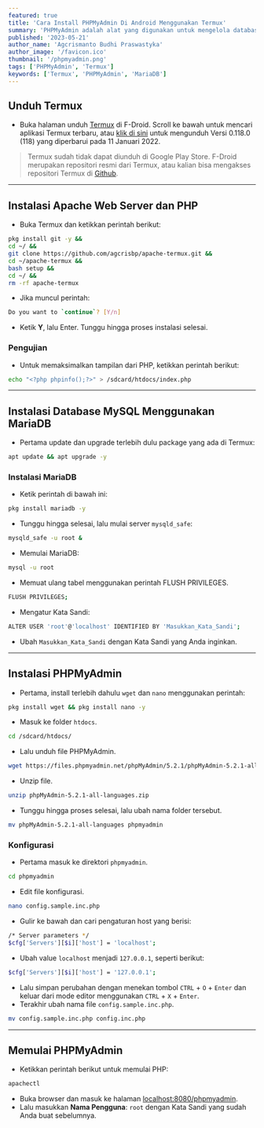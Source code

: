 ```yaml
---
featured: true
title: 'Cara Install PHPMyAdmin Di Android Menggunakan Termux'
summary: 'PHPMyAdmin adalah alat yang digunakan untuk mengelola database yang dapat diakses melalui web.'
published: '2023-05-21'
author_name: 'Agcrismanto Budhi Praswastyka'
author_image: '/favicon.ico'
thumbnail: '/phpmyadmin.png'
tags: ['PHPMyAdmin', 'Termux']
keywords: ['Termux', 'PHPMyAdmin', 'MariaDB']
---
```

## Unduh Termux
- Buka halaman unduh <a href="https://aghea.biz.id/termux" target="_blank">Termux</a> di F-Droid. Scroll ke bawah untuk mencari aplikasi Termux terbaru, atau <a href="https://aghea.biz.id/termuxdl" target="_blank">klik di sini</a> untuk mengunduh Versi 0.118.0 (118) yang diperbarui pada 11 Januari 2022.

> Termux sudah tidak dapat diunduh di Google Play Store. F-Droid merupakan repositori resmi dari Termux, atau kalian bisa mengakses repositori Termux di <a href="https://github.com/termux/termux-app/releases" target="_blank">Github</a>.

---
## Instalasi Apache Web Server dan PHP
- Buka Termux dan ketikkan perintah berikut:

```bash
pkg install git -y && 
cd ~/ && 
git clone https://github.com/agcrisbp/apache-termux.git && 
cd ~/apache-termux && 
bash setup && 
cd ~/ && 
rm -rf apache-termux
```

- Jika muncul perintah:
```bash
Do you want to `continue`? [Y/n]
```
- Ketik **Y**, lalu Enter. Tunggu hingga proses instalasi selesai.

### Pengujian
- Untuk memaksimalkan tampilan dari PHP, ketikkan perintah berikut:
```bash
echo "<?php phpinfo();?>" > /sdcard/htdocs/index.php
```

---
## Instalasi Database MySQL Menggunakan MariaDB
- Pertama update dan upgrade terlebih dulu package yang ada di Termux:
```bash
apt update && apt upgrade -y
```

### Instalasi MariaDB
- Ketik perintah di bawah ini:
```bash 
pkg install mariadb -y
```
- Tunggu hingga selesai, lalu mulai server `mysqld_safe`:
```bash
mysqld_safe -u root &
```
- Memulai MariaDB:
```bash
mysql -u root
```
- Memuat ulang tabel menggunakan perintah FLUSH PRIVILEGES.
```bash
FLUSH PRIVILEGES;
```
- Mengatur Kata Sandi:
```bash
ALTER USER 'root'@'localhost' IDENTIFIED BY 'Masukkan_Kata_Sandi';
```
- Ubah `Masukkan_Kata_Sandi` dengan Kata Sandi yang Anda inginkan.

---
## Instalasi PHPMyAdmin
- Pertama, install terlebih dahulu `wget` dan `nano` menggunakan perintah:
```bash
pkg install wget && pkg install nano -y
```
- Masuk ke folder `htdocs`.
```bash
cd /sdcard/htdocs/
```
- Lalu unduh file PHPMyAdmin.
```bash
wget https://files.phpmyadmin.net/phpMyAdmin/5.2.1/phpMyAdmin-5.2.1-all-languages.zip
```
- Unzip file.
```bash
unzip phpMyAdmin-5.2.1-all-languages.zip
```
- Tunggu hingga proses selesai, lalu ubah nama folder tersebut.
```bash
mv phpMyAdmin-5.2.1-all-languages phpmyadmin
```

### Konfigurasi
- Pertama masuk ke direktori `phpmyadmin`.
```bash
cd phpmyadmin
```
- Edit file konfigurasi.
```bash
nano config.sample.inc.php
```
- Gulir ke bawah dan cari pengaturan host yang berisi:
```bash
/* Server parameters */
$cfg['Servers'][$i]['host'] = 'localhost';
```
- Ubah value `localhost` menjadi `127.0.0.1`, seperti berikut:
```bash
$cfg['Servers'][$i]['host'] = '127.0.0.1';
```
- Lalu simpan perubahan dengan menekan tombol `CTRL` + `O` + `Enter` dan keluar dari mode editor menggunakan `CTRL` + `X` + `Enter`.
- Terakhir ubah nama file `config.sample.inc.php`.
```bash
mv config.sample.inc.php config.inc.php
```

---
## Memulai PHPMyAdmin
- Ketikkan perintah berikut untuk memulai PHP:
```bash
apachectl
```
- Buka browser dan masuk ke halaman <a href="http://localhost:8080/phpmyadmin" target="_blank">localhost:8080/phpmyadmin</a>.
- Lalu masukkan **Nama Pengguna**: `root` dengan Kata Sandi yang sudah Anda buat sebelumnya.